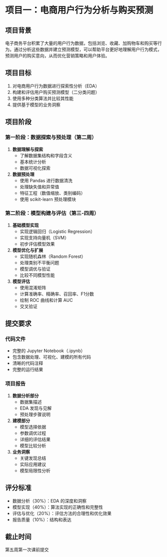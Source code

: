 # 项目一：电商用户行为分析与购买预测

## 项目背景
电子商务平台积累了大量的用户行为数据，包括浏览、收藏、加购物车和购买等行为。通过分析这些数据并建立预测模型，可以帮助平台更好地理解用户行为模式，预测用户的购买意向，从而优化营销策略和用户体验。

## 项目目标
1. 对电商用户行为数据进行探索性分析（EDA）
2. 构建和评估用户购买预测模型（二分类问题）
3. 使用多种分类算法并比较其性能
4. 提供基于模型的业务洞察

## 项目阶段

### 第一阶段：数据探索与预处理（第二周）
1. **数据理解与探索**
   - 了解数据集结构和字段含义
   - 基本统计分析
   - 数据可视化探索

2. **数据预处理**
   - 使用 Pandas 进行数据清洗
   - 处理缺失值和异常值
   - 特征工程（数值缩放、类别编码）
   - 使用 scikit-learn 预处理模块

### 第二阶段：模型构建与评估（第三-四周）
1. **基础模型实现**
   - 实现逻辑回归（Logistic Regression）
   - 实现支持向量机（SVM）
   - 初步评估模型效果

2. **模型优化与扩展**
   - 实现随机森林（Random Forest）
   - 处理类别不平衡问题
   - 模型调优与验证
   - 比较不同模型性能

3. **模型评估**
   - 使用混淆矩阵
   - 计算准确率、精确率、召回率、F1分数
   - 绘制 ROC 曲线和计算 AUC
   - 交叉验证

## 提交要求

### 代码文件
- 完整的 Jupyter Notebook（.ipynb）
- 包含数据处理、可视化、建模的所有代码
- 清晰的代码注释
- 完整的运行结果

### 项目报告
1. **数据分析部分**
   - 数据集描述
   - EDA 发现与见解
   - 预处理步骤说明

2. **建模部分**
   - 模型选择依据
   - 参数调优过程
   - 详细的评估结果
   - 模型比较分析

3. **业务洞察**
   - 关键发现总结
   - 实际应用建议
   - 模型局限性分析

## 评分标准
- 数据分析（30%）：EDA 的深度和洞察
- 模型实现（40%）：算法实现的正确性和完整性
- 评估与优化（20%）：评估方法的合理性和优化效果
- 报告质量（10%）：结构和表达

## 截止时间
第五周第一次课前提交